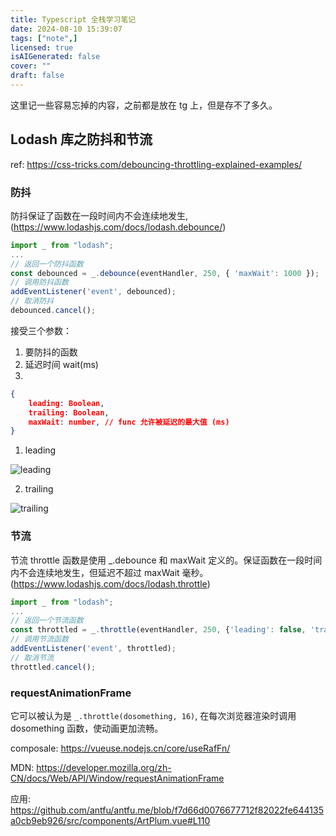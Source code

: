 ```yaml
---
title: Typescript 全栈学习笔记
date: 2024-08-10 15:39:07
tags: ["note",]
licensed: true
isAIGenerated: false
cover: ""
draft: false
---
```


这里记一些容易忘掉的内容，之前都是放在 tg 上，但是存不了多久。

<Excerpt />

## Lodash 库之防抖和节流

ref: https://css-tricks.com/debouncing-throttling-explained-examples/

### 防抖


防抖保证了函数在一段时间内不会连续地发生, (https://www.lodashjs.com/docs/lodash.debounce/)

```ts
import _ from "lodash";
...
// 返回一个防抖函数
const debounced = _.debounce(eventHandler, 250, { 'maxWait': 1000 });
// 调用防抖函数
addEventListener('event', debounced);
// 取消防抖
debounced.cancel();
```

接受三个参数：
1. 要防抖的函数
2. 延迟时间 wait(ms)
3. 

```json
{
    leading: Boolean,
    trailing: Boolean,
    maxWait: number, // func 允许被延迟的最大值 (ms)
}
```

1. leading

![leading](~/images/full_stack_note/leading_debounce.png)

2. trailing

![trailing](~/images/full_stack_note/trailing_debounce.png)

### 节流

节流 throttle 函数是使用 _.debounce 和 maxWait 定义的。保证函数在一段时间内不会连续地发生，但延迟不超过 maxWait 毫秒。
(https://www.lodashjs.com/docs/lodash.throttle)

```ts
import _ from "lodash";
...
// 返回一个节流函数
const throttled = _.throttle(eventHandler, 250, {'leading': false, 'trailing': true});
// 调用节流函数
addEventListener('event', throttled);
// 取消节流
throttled.cancel();
```

### requestAnimationFrame

它可以被认为是 `_.throttle(dosomething, 16)`, 在每次浏览器渲染时调用 dosomething 函数，使动画更加流畅。

composale: https://vueuse.nodejs.cn/core/useRafFn/

MDN: https://developer.mozilla.org/zh-CN/docs/Web/API/Window/requestAnimationFrame

应用: https://github.com/antfu/antfu.me/blob/f7d66d0076677712f82022fe644135a0cb9eb926/src/components/ArtPlum.vue#L110
